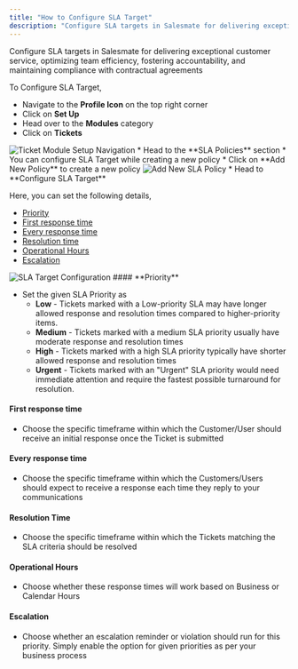 ```yaml
---
title: "How to Configure SLA Target"
description: "Configure SLA targets in Salesmate for delivering exceptional customer service, optimizing team efficiency, fostering accountability, and maintaining ..."
---
```


Configure SLA targets in Salesmate for delivering exceptional customer service, optimizing team efficiency, fostering accountability, and maintaining compliance with contractual agreements

To Configure SLA Target,

*   Navigate to the **Profile Icon** on the top right corner
*   Click on **Set Up**
*   Head over to the **Modules** category
*   Click on **Tickets**

<img src="https://support.salesmate.io/hc/article_attachments/26680588235673" alt="Ticket Module Setup Navigation" />
*   Head to the **SLA Policies** section
*   You can configure SLA Target while creating a new policy
*   Click on **Add New Policy** to create a new policy

<img src="https://support.salesmate.io/hc/article_attachments/26680619308313" alt="Add New SLA Policy" />
*   Head to **Configure SLA Target**

Here, you can set the following details,

*   [Priority](https://support.salesmate.io/hc/en-us/articles/26678152976793-How-to-Configure-SLA-Target#h_01HJ5QHFSKW4QFA9339R0PFSJ5) 
*   [First response time](https://support.salesmate.io/hc/en-us/articles/26678152976793-How-to-Configure-SLA-Target#h_01HJ5QNX0YNN02FG0RAP63J66V)
*   [Every response time](https://support.salesmate.io/hc/en-us/articles/26678152976793-How-to-Configure-SLA-Target#h_01HJ5RB2X9RSZMNA1WW6DVMJZ5)
*   [Resolution time](https://support.salesmate.io/hc/en-us/articles/26678152976793-How-to-Configure-SLA-Target#h_01HJ5S3TS46QGYWRAZPV04GGBZ)
*   [Operational Hours](https://support.salesmate.io/hc/en-us/articles/26678152976793-How-to-Configure-SLA-Target#h_01HJ5SFY2Q5Z0WWR43CQ2PWGES)
*   [Escalation](https://support.salesmate.io/hc/en-us/articles/26678152976793-How-to-Configure-SLA-Target#h_01HJ5SHT8C10RHJZR7CZWTBZ71)

<img src="https://support.salesmate.io/hc/article_attachments/26683301751065" alt="SLA Target Configuration" />
#### **Priority**

*   Set the given SLA Priority as
    *   **Low** - Tickets marked with a Low-priority SLA may have longer allowed response and resolution times compared to higher-priority items.
    *   **Medium** - Tickets marked with a medium SLA priority usually have moderate response and resolution times
    *   **High** - Tickets marked with a high SLA priority typically have shorter allowed response and resolution times
    *   **Urgent** - Tickets marked with an "Urgent" SLA priority would need immediate attention and require the fastest possible turnaround for resolution.

#### **First response time**

*   Choose the specific timeframe within which the Customer/User should receive an initial response once the Ticket is submitted

#### **Every response time**

*   Choose the specific timeframe within which the Customers/Users should expect to receive a response each time they reply to your communications

#### **Resolution Time**

*   Choose the specific timeframe within which the Tickets matching the SLA criteria should be resolved

#### **Operational Hours**

*   Choose whether these response times will work based on Business or Calendar Hours

#### **Escalation**

*   Choose whether an escalation reminder or violation should run for this priority. Simply enable the option for given priorities as per your business process